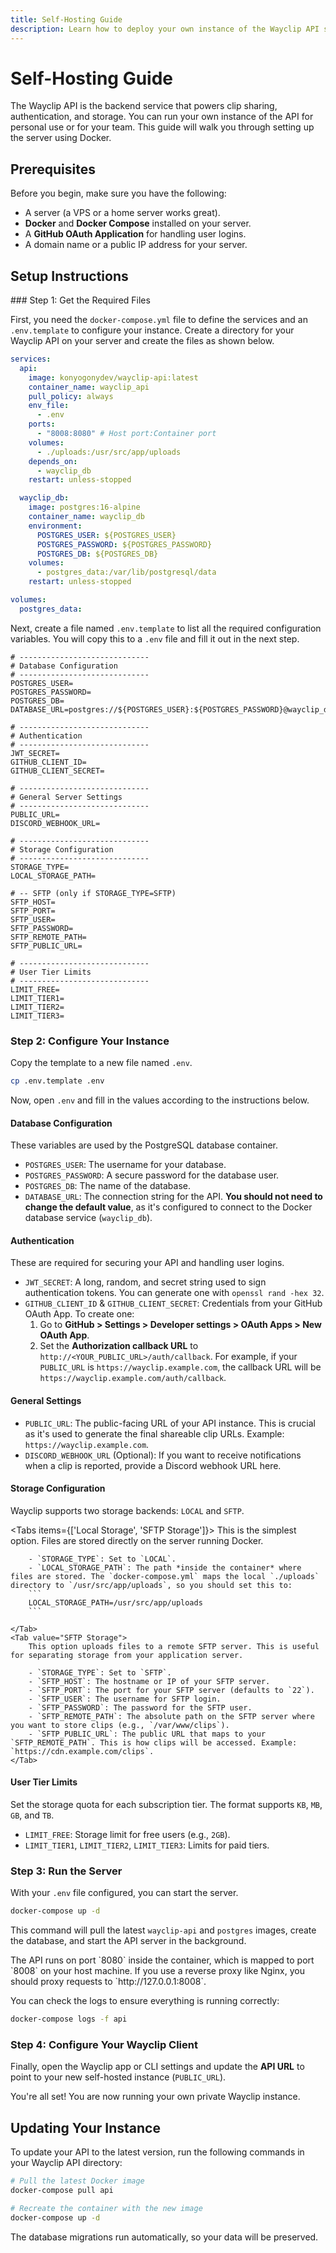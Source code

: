 ```yaml
---
title: Self-Hosting Guide
description: Learn how to deploy your own instance of the Wayclip API server.
---
```


# Self-Hosting Guide

The Wayclip API is the backend service that powers clip sharing, authentication, and storage. You can run your own instance of the API for personal use or for your team. This guide will walk you through setting up the server using Docker.

## Prerequisites

Before you begin, make sure you have the following:

-   A server (a VPS or a home server works great).
-   **Docker** and **Docker Compose** installed on your server.
-   A **GitHub OAuth Application** for handling user logins.
-   A domain name or a public IP address for your server.

## Setup Instructions

<Steps>
### Step 1: Get the Required Files

First, you need the `docker-compose.yml` file to define the services and an `.env.template` to configure your instance. Create a directory for your Wayclip API on your server and create the files as shown below.

```yaml
services:
  api:
    image: konyogonydev/wayclip-api:latest
    container_name: wayclip_api
    pull_policy: always
    env_file:
      - .env
    ports:
      - "8008:8080" # Host port:Container port
    volumes:
      - ./uploads:/usr/src/app/uploads
    depends_on:
      - wayclip_db
    restart: unless-stopped

  wayclip_db:
    image: postgres:16-alpine
    container_name: wayclip_db
    environment:
      POSTGRES_USER: ${POSTGRES_USER}
      POSTGRES_PASSWORD: ${POSTGRES_PASSWORD}
      POSTGRES_DB: ${POSTGRES_DB}
    volumes:
      - postgres_data:/var/lib/postgresql/data
    restart: unless-stopped

volumes:
  postgres_data:
```

Next, create a file named `.env.template` to list all the required configuration variables. You will copy this to a `.env` file and fill it out in the next step.

```
# -----------------------------
# Database Configuration
# -----------------------------
POSTGRES_USER=
POSTGRES_PASSWORD=
POSTGRES_DB=
DATABASE_URL=postgres://${POSTGRES_USER}:${POSTGRES_PASSWORD}@wayclip_db:5432/${POSTGRES_DB}

# -----------------------------
# Authentication
# -----------------------------
JWT_SECRET=
GITHUB_CLIENT_ID=
GITHUB_CLIENT_SECRET=

# -----------------------------
# General Server Settings
# -----------------------------
PUBLIC_URL=
DISCORD_WEBHOOK_URL=

# -----------------------------
# Storage Configuration
# -----------------------------
STORAGE_TYPE=
LOCAL_STORAGE_PATH=

# -- SFTP (only if STORAGE_TYPE=SFTP)
SFTP_HOST=
SFTP_PORT=
SFTP_USER=
SFTP_PASSWORD=
SFTP_REMOTE_PATH=
SFTP_PUBLIC_URL=

# -----------------------------
# User Tier Limits
# -----------------------------
LIMIT_FREE=
LIMIT_TIER1=
LIMIT_TIER2=
LIMIT_TIER3=
```

### Step 2: Configure Your Instance

Copy the template to a new file named `.env`.

```bash
cp .env.template .env
```
Now, open `.env` and fill in the values according to the instructions below.

#### Database Configuration
These variables are used by the PostgreSQL database container.

-   `POSTGRES_USER`: The username for your database.
-   `POSTGRES_PASSWORD`: A secure password for the database user.
-   `POSTGRES_DB`: The name of the database.
-   `DATABASE_URL`: The connection string for the API. **You should not need to change the default value**, as it's configured to connect to the Docker database service (`wayclip_db`).

#### Authentication
These are required for securing your API and handling user logins.

-   `JWT_SECRET`: A long, random, and secret string used to sign authentication tokens. You can generate one with `openssl rand -hex 32`.
-   `GITHUB_CLIENT_ID` & `GITHUB_CLIENT_SECRET`: Credentials from your GitHub OAuth App. To create one:
    1.  Go to **GitHub > Settings > Developer settings > OAuth Apps > New OAuth App**.
    2.  Set the **Authorization callback URL** to `http://<YOUR_PUBLIC_URL>/auth/callback`. For example, if your `PUBLIC_URL` is `https://wayclip.example.com`, the callback URL will be `https://wayclip.example.com/auth/callback`.

#### General Settings
-   `PUBLIC_URL`: The public-facing URL of your API instance. This is crucial as it's used to generate the final shareable clip URLs. Example: `https://wayclip.example.com`.
-   `DISCORD_WEBHOOK_URL` (Optional): If you want to receive notifications when a clip is reported, provide a Discord webhook URL here.

#### Storage Configuration
Wayclip supports two storage backends: `LOCAL` and `SFTP`.

<Tabs items={['Local Storage', 'SFTP Storage']}>
    <Tab value="Local Storage">
        This is the simplest option. Files are stored directly on the server running Docker.

        - `STORAGE_TYPE`: Set to `LOCAL`.
        - `LOCAL_STORAGE_PATH`: The path *inside the container* where files are stored. The `docker-compose.yml` maps the local `./uploads` directory to `/usr/src/app/uploads`, so you should set this to:
        ```
        LOCAL_STORAGE_PATH=/usr/src/app/uploads
        ```

    </Tab>
    <Tab value="SFTP Storage">
        This option uploads files to a remote SFTP server. This is useful for separating storage from your application server.

        - `STORAGE_TYPE`: Set to `SFTP`.
        - `SFTP_HOST`: The hostname or IP of your SFTP server.
        - `SFTP_PORT`: The port for your SFTP server (defaults to `22`).
        - `SFTP_USER`: The username for SFTP login.
        - `SFTP_PASSWORD`: The password for the SFTP user.
        - `SFTP_REMOTE_PATH`: The absolute path on the SFTP server where you want to store clips (e.g., `/var/www/clips`).
        - `SFTP_PUBLIC_URL`: The public URL that maps to your `SFTP_REMOTE_PATH`. This is how clips will be accessed. Example: `https://cdn.example.com/clips`.
    </Tab>
</Tabs>

#### User Tier Limits
Set the storage quota for each subscription tier. The format supports `KB`, `MB`, `GB`, and `TB`.

- `LIMIT_FREE`: Storage limit for free users (e.g., `2GB`).
- `LIMIT_TIER1`, `LIMIT_TIER2`, `LIMIT_TIER3`: Limits for paid tiers.

### Step 3: Run the Server
With your `.env` file configured, you can start the server.

```bash
docker-compose up -d
```
This command will pull the latest `wayclip-api` and `postgres` images, create the database, and start the API server in the background.

<Callout title="Server Port">
The API runs on port `8080` inside the container, which is mapped to port `8008` on your host machine. If you use a reverse proxy like Nginx, you should proxy requests to `http://127.0.0.1:8008`.
</Callout>

You can check the logs to ensure everything is running correctly:
```bash
docker-compose logs -f api
```

### Step 4: Configure Your Wayclip Client
Finally, open the Wayclip app or CLI settings and update the **API URL** to point to your new self-hosted instance (`PUBLIC_URL`).

You're all set! You are now running your own private Wayclip instance.

</Steps>

## Updating Your Instance

To update your API to the latest version, run the following commands in your Wayclip API directory:

```bash
# Pull the latest Docker image
docker-compose pull api

# Recreate the container with the new image
docker-compose up -d
```
The database migrations run automatically, so your data will be preserved.
